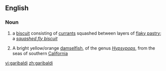 {{also|Garibaldi}}
==English==

===Noun===
{{wikipedia|Garibaldi biscuit}}
{{en-noun}}

# {{British}} a [[biscuit]] consisting of [[currant]]s squashed between layers of [[flaky pastry]]; a ''[[squashed fly biscuit]]''
# A bright yellow/orange [[damselfish]], of the genus ''[[Hypsypops]]'', from the seas of southern [[California]]


[[vi:garibaldi]]
[[zh:garibaldi]]